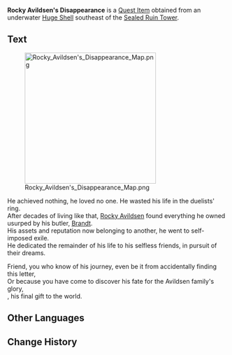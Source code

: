 {{Item Infobox
|id           = 120622; 120630
|image        = Item Treasure Map.png
|type         = Quest Items
|description  = '''Description 1:'''<br>A clear bottle with a note that contains the history of someone named Rocky Avildsen and a strange drawing on the back.<hr />'''Description 2:'''<br>A clear bottle with a note that contains the history of someone named Rocky Avildsen and a strange drawing on the back. You followed the clues on the paper and found the treasure they left behind.
|source1      = Obtained from an underwater [[Huge Shell]] in [[Morte Region]]
}}
'''Rocky Avildsen's Disappearance''' is a [[Quest Item]] obtained from an underwater [[Huge Shell]] southeast of the [[Sealed Ruin Tower]].

==Text==
[[File:Rocky Avildsen's Disappearance Map.png|300px]]

He achieved nothing, he loved no one. He wasted his life in the duelists' ring.<br>
After decades of living like that, [[Rocky Avildsen]] found everything he owned usurped by his butler, [[Brandt]].<br>
His assets and reputation now belonging to another, he went to self-imposed exile.<br>
He dedicated the remainder of his life to his selfless friends, in pursuit of their dreams.

Friend, you who know of his journey, even be it from accidentally finding this letter,<br>
Or because you have come to discover his fate for the Avildsen family's glory,<br>
{{color|buzzword|Go and collect his assets}}, his final gift to the world.

==Other Languages ==
{{Other Languages
|en      = Rocky Avildsen's Disappearance
|zhs     = 罗基・艾威尔森的失落
|zhs_rm  = 
|zht     = 羅基・艾威爾森的失落
|zht_rm  = 
|ja      = ロッキー・アヴィルドセンの失望
|ja_rm   = Rokkii Avirudosen no Shitsubou
|ko      = 록키・아빌드센의 실의
|ko_rm   = 
|es      = La desaparición de Rocky Avildsen
|fr      = Disparition de Rocky Avildsen
|ru      = Пропажа Роки Авилдсена
|th      = การหายตัวไปของ Rocky Avildsen
|th_rm   = 
|vi      = Sự Mất Tích Của Rocky Avildsen
|de      = Rocky Avildsens Verschwinden
|id      = Hilangnya Rocky Avildsen
|pt      = Desaparecimento de Roger Averson
|tr      = Rocky Avildsen'ın Kaybolması
|it      = Scomparsa di Rocky Avildsen
}}

==Change History==
{{Change History|4.2}}